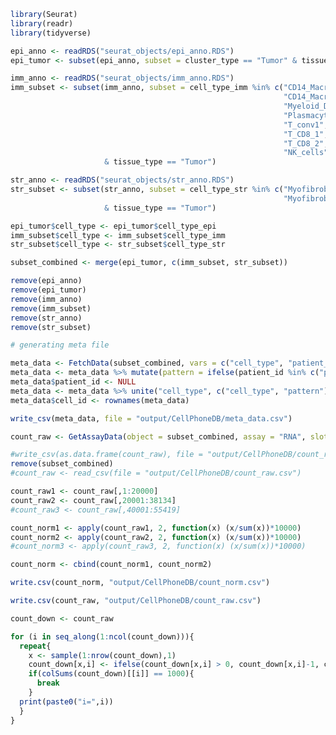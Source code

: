 
```{r}

library(Seurat)
library(readr)
library(tidyverse)

```

```{r}

epi_anno <- readRDS("seurat_objects/epi_anno.RDS")
epi_tumor <- subset(epi_anno, subset = cluster_type == "Tumor" & tissue_type == "Tumor")

imm_anno <- readRDS("seurat_objects/imm_anno.RDS")
imm_subset <- subset(imm_anno, subset = cell_type_imm %in% c("CD14_Macrophages1",
                                                             "CD14_Macrophages2",
                                                             "Myeloid_Dendritic",
                                                             "Plasmacytoid_Dendritic",
                                                             "T_conv1",
                                                             "T_CD8_1",
                                                             "T_CD8_2",
                                                             "NK_cells")
                     & tissue_type == "Tumor")

str_anno <- readRDS("seurat_objects/str_anno.RDS")
str_subset <- subset(str_anno, subset = cell_type_str %in% c("Myofibroblast1",
                                                             "Myofibroblast2")
                     & tissue_type == "Tumor")

```

```{r}

epi_tumor$cell_type <- epi_tumor$cell_type_epi
imm_subset$cell_type <- imm_subset$cell_type_imm
str_subset$cell_type <- str_subset$cell_type_str

subset_combined <- merge(epi_tumor, c(imm_subset, str_subset))

remove(epi_anno)
remove(epi_tumor)
remove(imm_anno)
remove(imm_subset)
remove(str_anno)
remove(str_subset)

```

```{r}

# generating meta file

meta_data <- FetchData(subset_combined, vars = c("cell_type", "patient_id"))
meta_data <- meta_data %>% mutate(pattern = ifelse(patient_id %in% c("p032", "p018", "p019", "p024", "p031", "p033"), "A", "B"))
meta_data$patient_id <- NULL
meta_data <- meta_data %>% unite("cell_type", c("cell_type", "pattern"), sep = "_")
meta_data$cell_id <- rownames(meta_data)

write_csv(meta_data, file = "output/CellPhoneDB/meta_data.csv")

```

```{r}

count_raw <- GetAssayData(object = subset_combined, assay = "RNA", slot = "counts")

#write_csv(as.data.frame(count_raw), file = "output/CellPhoneDB/count_raw.csv")
remove(subset_combined)
#count_raw <- read_csv(file = "output/CellPhoneDB/count_raw.csv")

count_raw1 <- count_raw[,1:20000]
count_raw2 <- count_raw[,20001:38134]
#count_raw3 <- count_raw[,40001:55419]

count_norm1 <- apply(count_raw1, 2, function(x) (x/sum(x))*10000)
count_norm2 <- apply(count_raw2, 2, function(x) (x/sum(x))*10000)
#count_norm3 <- apply(count_raw3, 2, function(x) (x/sum(x))*10000)

count_norm <- cbind(count_norm1, count_norm2)

write.csv(count_norm, "output/CellPhoneDB/count_norm.csv")

write.csv(count_raw, "output/CellPhoneDB/count_raw.csv")

```

```{r}

count_down <- count_raw

for (i in seq_along(1:ncol(count_down))){
  repeat{
    x <- sample(1:nrow(count_down),1)
    count_down[x,i] <- ifelse(count_down[x,i] > 0, count_down[x,i]-1, count_down[x,i])
    if(colSums(count_down)[[i]] == 1000){
      break
    }
  print(paste0("i=",i))
  }
}

```

